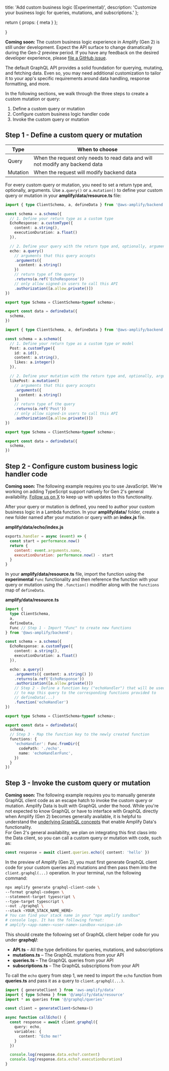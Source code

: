   title: 'Add custom business logic (Experimental)',
  description:
    'Customize your business logic for queries, mutations, and subscriptions.'
};

  return {
    props: {
      meta
    }
  };

}

<Callout info>

**Coming soon:** The custom business logic experience in Amplify (Gen 2) is still under development. Expect the API surface to change dramatically during the Gen-2 preview period. If you have any feedback on the desired developer experience, please [file a GitHub issue](https://github.com/aws-amplify/amplify-backend).

</Callout>

The default GraphQL API provides a solid foundation for querying, mutating, and fetching data. Even so, you may need additional customization to tailor it to your app's specific requirements around data handling, response formatting, and more. 

In the following sections, we walk through the three steps to create a custom mutation or query:

1. Define a custom query or mutation
2. Configure custom business logic handler code
3. Invoke the custom query or mutation

## Step 1 - Define a custom query or mutation

| Type         | When to choose                                                                 |
| ------------ | ------------------------------------------------------------------------------ |
| Query        | When the request only needs to read data and will not modify any backend data  |
| Mutation     | When the request will modify backend data                                      |

For every custom query or mutation, you need to set a return type and, optionally, arguments. Use `a.query()` or `a.mutation()` to define your custom query or mutation in your **amplify/data/resource.ts** file:

<BlockSwitcher>

<Block name="Custom query">

```ts
import { type ClientSchema, a, defineData } from '@aws-amplify/backend';

const schema = a.schema({
  // 1. Define your return type as a custom type
  EchoResponse: a.customType({
    content: a.string(),
    executionDuration: a.float()
  }),

  // 2. Define your query with the return type and, optionally, arguments
  echo: a.query()
    // arguments that this query accepts
    .arguments({ 
      content: a.string()
    }) 
    // return type of the query
    .returns(a.ref('EchoResponse'))
    // only allow signed-in users to call this API
    .authorization([a.allow.private()])
})

export type Schema = ClientSchema<typeof schema>;

export const data = defineData({
  schema,
})
```

</Block>

<Block name="Custom mutation">

```ts
import { type ClientSchema, a, defineData } from '@aws-amplify/backend';

const schema = a.schema({
  // 1. Define your return type as a custom type or model
  Post: a.customType({
    id: a.id(),
    content: a.string(),
    likes: a.integer()
  }),

  // 2. Define your mutation with the return type and, optionally, arguments
  likePost: a.mutation()
    // arguments that this query accepts
    .arguments({ 
      content: a.string()
    }) 
    // return type of the query
    .returns(a.ref('Post'))
    // only allow signed-in users to call this API
    .authorization([a.allow.private()])
})

export type Schema = ClientSchema<typeof schema>;

export const data = defineData({
  schema,
})
```

</Block>

</BlockSwitcher>

## Step 2 - Configure custom business logic handler code

<Callout info>

**Coming soon:** The following example requires you to use JavaScript. We're working on adding TypeScript support natively for Gen 2's general availability. [Follow us on X](https://x.com/awsamplify) to keep up with updates to this functionality.

</Callout>

After your query or mutation is defined, you need to author your custom business logic in a Lambda function. In your **amplify/data/** folder, create a new folder named after your mutation or query with an **index.js** file. 

**amplify/data/echo/index.js**

```js
exports.handler = async (event) => {
  const start = performance.now()
  return {
    content: event.arguments.name,
    executionDuration: performance.now() - start
  }
}
```

In your **amplify/data/resource.ts** file, import the function using the **experimental** `Func` functionality and then reference the function with your query or mutation using the `.function()` modifier along with the `functions` map of `defineData`.

**amplify/data/resource.ts**

```ts
import {
  type ClientSchema,
  a,
  defineData,
  Func // Step 1 - Import "Func" to create new functions
} from '@aws-amplify/backend';

const schema = a.schema({
  EchoResponse: a.customType({
    content: a.string(),
    executionDuration: a.float()
  }),

  echo: a.query()
    .arguments({ content: a.string() }) 
    .returns(a.ref('EchoResponse'))
    .authorization([a.allow.private()])
    // Step 2 - Define a function key ("echoHandler") that will be used
    // to map this query to the corresponding functions provided to
    // defineData(...)
    .function('echoHandler')
})

export type Schema = ClientSchema<typeof schema>;

export const data = defineData({
  schema,
  // Step 3 - Map the function key to the newly created function
  functions: {
    'echoHandler': Func.fromDir({
      codePath: './echo',
      name: 'echoHandlerFunc',
    })
  }
})
```

## Step 3 - Invoke the custom query or mutation

<Callout info>

**Coming soon:** The following example requires you to manually generate GraphQL client code as an escape hatch to invoke the custom query or mutation. Amplify Data is built with GraphQL under the hood. While you're not expected to know GraphQL or have to interface with GraphQL directly when Amplify (Gen 2) becomes generally available, it is helpful to understand the [underlying GraphQL concepts](https://graphql.org) that enable Amplify Data's functionality.
<br />
For Gen 2's general availability, we plan on integrating this first class into the Data client, so you can call a custom query or mutation with code, such as:

```ts
const response = await client.queries.echo({ content: 'hello' })
```

</Callout>

In the preview of Amplify (Gen 2), you must first generate GraphQL client code for your custom queries and mutations and then pass them into the `client.graphql(...)` operation. In your terminal, run the following command:

```bash
npx amplify generate graphql-client-code \
--format graphql-codegen \
--statement-target typescript \
--type-target typescript \
--out ./graphql \
--stack <YOUR_STACK_NAME_HERE> 
# You can find your stack name in your "npx amplify sandbox"
# console logs. It has the following format:
# amplify-<app-name>-<user-name>-sandbox-<unique-id>
```

This should create the following set of GraphQL client helper code for you under **graphql/**:
- **API.ts** – All the type definitions for queries, mutations, and subscriptions
- **mutations.ts** – The GraphQL mutations from your API
- **queries.ts** – The GraphQL queries from your API
- **subscriptions.ts** – The GraphQL subscriptions from your API

To call the `echo` query from step 1, we need to import the `echo` function from **queries.ts** and pass it as a query to `client.graphql(...)`.

```ts
import { generateClient } from 'aws-amplify/data'
import { type Schema } from '@/amplify/data/resource'
import * as queries from '@/graphql/queries'

const client = generateClient<Schema>()

async function callEcho() {
  const response = await client.graphql({
    query: echo,
    variables: {
      content: "Echo me!"
    }
  })

  console.log(response.data.echo?.content)
  console.log(response.data.echo?.executionDuration)
}
```

